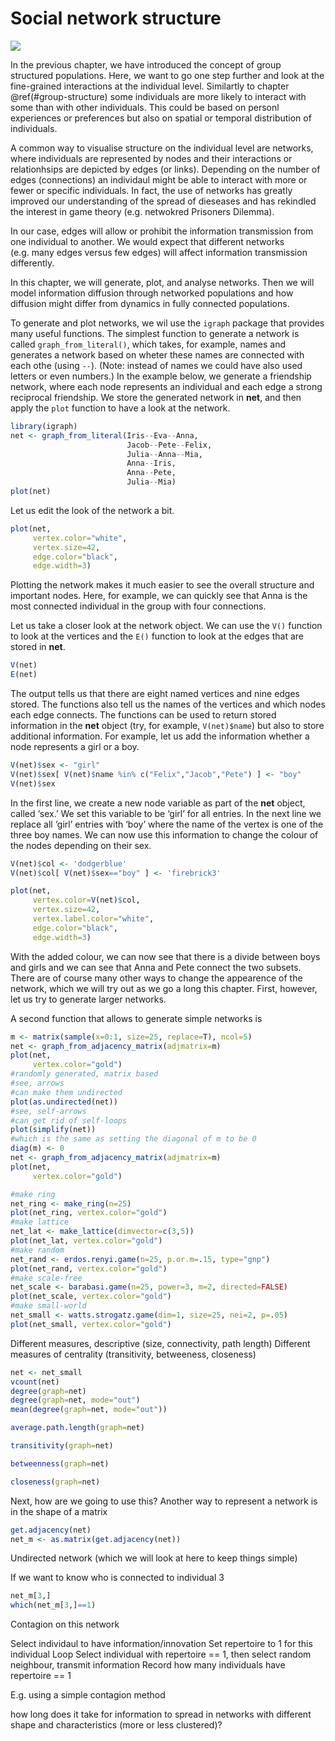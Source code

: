 
# Social network structure

![](material/F1.medium.gif)
<!-- "Coauthorship networks and patterns of scientific collaboration" by M. E. J. Newman; PNAS April 6, 2004 101 (suppl 1) 5200-5205; https://doi.org/10.1073/pnas.0307545100 -->

<!-- Explaining fundamentals of networks -->
In the previous chapter, we have introduced the concept of group structured populations. Here, we want to go one step further and look at the fine-grained interactions at the individual level. Similartly to chapter \@ref(#group-structure) some individuals are more likely to interact with some than with other individuals. This could be based on personl experiences or preferences but also on spatial or temporal distribution of individuals. 

A common way to visualise structure on the individual level are networks, where individuals are represented by nodes and their interactions or relationhsips are depicted by edges (or links). Depending on the number of edges (connections) an individaul might be able to interact with more or fewer or specific individuals. In fact, the use of networks has greatly improved our understanding of the spread of dieseases and has rekindled the interest in game theory (e.g. netwokred Prisoners Dilemma).

In our case, edges will allow or prohibit the information transmission from one individual to another. We would expect that different networks (e.g. many edges versus few edges) will affect information transmission differently. 

In this chapter, we will generate, plot, and analyse networks. Then we will model information diffusion through networked populations and how diffusion might differ from dynamics in fully connected populations. 

<!-- Generate simple networks from text -->
To generate and plot networks, we wil use the `igraph` package that provides many useful functions. The simplest function to generate a network is called `graph_from_literal()`, which takes, for example, names and generates a network based on wheter these names are connected with each othe (using `--`). (Note: instead of names we could have also used letters or even numbers.) In the example below, we generate a friendship network, where each node represents an individual and each edge a strong reciprocal friendship. We store the generated network in **net**, and then apply the `plot` function to have a look at the network.

```r
library(igraph)
net <- graph_from_literal(Iris--Eva--Anna, 
                          Jacob--Pete--Felix, 
                          Julia--Anna--Mia, 
                          Anna--Iris, 
                          Anna--Pete,
                          Julia--Mia)
plot(net)
```

<!-- Plot networks, with different styling explained -->
Let us edit the look of the network a bit. 

```r
plot(net, 
     vertex.color="white", 
     vertex.size=42,
     edge.color="black",
     edge.width=3)
```

Plotting the network makes it much easier to see the overall structure and important nodes. Here, for example, we can quickly see that Anna is the most connected individual in the group with four connections.

Let us take a closer look at the network object. We can use the `V()` function to look at the vertices and the `E()` function to look at the edges that are stored in **net**. 

```r
V(net)
E(net)
```

The output tells us that there are eight named vertices and nine edges stored. The functions also tell us the names of the vertices and which nodes each edge connects. The functions can be used to return stored information in the **net** object (try, for example, `V(net)$name`) but also to store additional information. For example, let us add the information whether a node represents a girl or a boy. 

```r
V(net)$sex <- "girl"
V(net)$sex[ V(net)$name %in% c("Felix","Jacob","Pete") ] <- "boy"
V(net)$sex
```

In the first line, we create a new node variable as part of the **net** object, called 'sex.' We set this variable to be 'girl' for all entries. In the next line we replace all 'girl' entries with 'boy' where the name of the vertex is one of the three boy names. We can now use this information to change the colour of the nodes depending on their sex.

```r
V(net)$col <- 'dodgerblue'
V(net)$col[ V(net)$sex=="boy" ] <- 'firebrick3'

plot(net, 
     vertex.color=V(net)$col, 
     vertex.size=42,
     vertex.label.color="white",
     edge.color="black",
     edge.width=3)
```

With the added colour, we can now see that there is a divide between boys and girls and we can see that Anna and Pete connect the two subsets. There are of course many other ways to change the appearence of the network, which we will try out as we go a long this chapter. First, however, let us try to generate larger networks. 

<!-- Generate simple networks from matrix -->
A second function that allows to generate simple networks is 
```r
m <- matrix(sample(x=0:1, size=25, replace=T), ncol=5)
net <- graph_from_adjacency_matrix(adjmatrix=m)
plot(net, 
     vertex.color="gold")
#randomly generated, matrix based
#see, arrows
#can make them undirected
plot(as.undirected(net))
#see, self-arrows
#can get rid of self-loops
plot(simplify(net))
#which is the same as setting the diagonal of m to be 0
diag(m) <- 0
net <- graph_from_adjacency_matrix(adjmatrix=m)
plot(net, 
     vertex.color="gold")
```


<!-- Generate random networks, scale-free, small world networks -->
```r
#make ring
net_ring <- make_ring(n=25)
plot(net_ring, vertex.color="gold")
#make lattice
net_lat <- make_lattice(dimvector=c(3,5))
plot(net_lat, vertex.color="gold")
#make random
net_rand <- erdos.renyi.game(n=25, p.or.m=.15, type="gnp")
plot(net_rand, vertex.color="gold")
#make scale-free
net_scale <- barabasi.game(n=25, power=3, m=2, directed=FALSE)
plot(net_scale, vertex.color="gold")
#make small-world
net_small <- watts.strogatz.game(dim=1, size=25, nei=2, p=.05)
plot(net_small, vertex.color="gold")
```


<!-- How to characterise networks - Degree, path length, transitivity, centrality measures -->
Different measures, descriptive (size, connectivity, path length)
Different measures of centrality (transitivity, betweeness, closeness)

```r
net <- net_small
vcount(net)
degree(graph=net)
degree(graph=net, mode="out")
mean(degree(graph=net, mode="out"))

average.path.length(graph=net)

transitivity(graph=net)

betweenness(graph=net)

closeness(graph=net)
```


Next, how are we going to use this?
Another way to represent a network is in the shape of a matrix
```r
get.adjacency(net)
net_m <- as.matrix(get.adjacency(net))
```

Undirected network (which we will look at here to keep things simple)

If we want to know who is connected to individual 3

```r
net_m[3,]
which(net_m[3,]==1)
```

Contagion on this network

Select individaul to have information/innovation
Set repertoire to 1 for this individual
Loop
Select individual with repertoire == 1, then select random neighbour, transmit information
Record how many individuals have repertoire == 1


<!-- How to simulate transmission of information along the edges of a network -->
E.g. using a simple contagion method

how long does it take for information to spread in networks with different shape and characteristics (more or less clustered)?

<!-- Combining the previous two sections, how do different network characteristics affect informatin diffusion?; Compare with Full Graph -->

<!-- Finally, let networks dynamically change over time -->

<!-- Further Reading -->